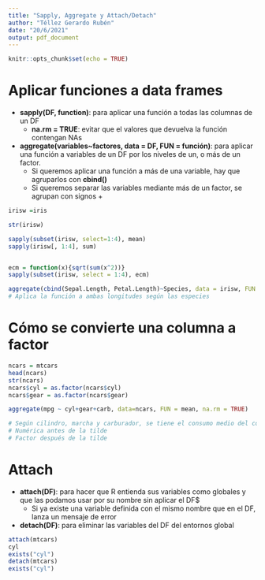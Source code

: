 ---
title: "Sapply, Aggregate y Attach/Detach"
author: "Téllez Gerardo Rubén"
date: "20/6/2021"
output: pdf_document
---

```{r setup, include=FALSE}
knitr::opts_chunk$set(echo = TRUE)
```

# Aplicar funciones a data frames

+ __sapply(DF, function)__: para aplicar una función a todas las columnas de un DF
  - __na.rm = TRUE__: evitar que el valores que devuelva la función contengan NAs

+ __aggregate(variables~factores, data = DF, FUN = función)__: para aplicar una función a variables de un DF por los niveles de un, o más de un factor.
  - Si queremos aplicar una función a más de una variable, hay que agruparlos con __cbind()__
  - Si queremos separar las variables mediante más de un factor, se agrupan con signos +
  
```{r}
irisw =iris

str(irisw)

sapply(subset(irisw, select=1:4), mean)
sapply(irisw[, 1:4], sum)


ecm = function(x){sqrt(sum(x^2))}
sapply(subset(irisw, select = 1:4), ecm)
```
  
```{r}
aggregate(cbind(Sepal.Length, Petal.Length)~Species, data = irisw, FUN = mean)
# Aplica la función a ambas longitudes según las especies 
```
  
# Cómo se convierte una columna a factor

```{r}
ncars = mtcars
head(ncars)
str(ncars)
ncars$cyl = as.factor(ncars$cyl)
ncars$gear = as.factor(ncars$gear)

aggregate(mpg ~ cyl+gear+carb, data=ncars, FUN = mean, na.rm = TRUE)

# Según cilindro, marcha y carburador, se tiene el consumo medio del coche.
# Numérica antes de la tilde
# Factor después de la tilde
```

# Attach

+ __attach(DF)__: para hacer que R entienda sus variables como globales y que las podamos usar por su nombre sin aplicar el DF$
  - Si ya existe una variable definida con el mismo nombre que en el DF, lanza un mensaje de error
+ __detach(DF)__: para eliminar las variables del DF del entornos global

```{r}
attach(mtcars)
cyl
exists("cyl")
detach(mtcars)
exists("cyl")
```

  
  
  
  
  
  
  
  
  
  
  